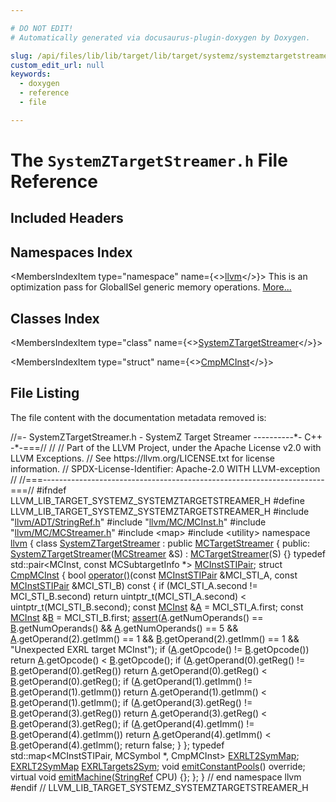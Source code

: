 ```yaml
---

# DO NOT EDIT!
# Automatically generated via docusaurus-plugin-doxygen by Doxygen.

slug: /api/files/lib/lib/target/lib/target/systemz/systemztargetstreamer-h
custom_edit_url: null
keywords:
  - doxygen
  - reference
  - file

---
```





# The `SystemZTargetStreamer.h` File Reference

<DoxygenPage pluginConfig={pluginConfig}>



## Included Headers

<IncludesList>
<IncludesListItem
  filePath="llvm/ADT/StringRef.h"
  permalink="/docs/api/files/include/include/llvm/include/llvm/adt/stringref-h"
  isLocal="true" />
<IncludesListItem
  filePath="llvm/MC/MCInst.h"
  permalink="/docs/api/files/include/include/llvm/include/llvm/mc/mcinst-h"
  isLocal="true" />
<IncludesListItem
  filePath="llvm/MC/MCStreamer.h"
  permalink="/docs/api/files/include/include/llvm/include/llvm/mc/mcstreamer-h"
  isLocal="true" />
<IncludesListItem
  filePath="map"
  permalink=""
  isLocal="false" />
<IncludesListItem
  filePath="utility"
  permalink=""
  isLocal="false" />
</IncludesList>

## Namespaces Index

<MembersIndex>

<MembersIndexItem
  type="namespace"
  name={<><a href="/docs/api/namespaces/llvm">llvm</a></>}>
This is an optimization pass for GlobalISel generic memory operations. <a href="/docs/api/namespaces/llvm/#details">More...</a>
</MembersIndexItem>

</MembersIndex>

## Classes Index

<MembersIndex>

<MembersIndexItem
  type="class"
  name={<><a href="/docs/api/classes/llvm/systemztargetstreamer">SystemZTargetStreamer</a></>}>
</MembersIndexItem>

<MembersIndexItem
  type="struct"
  name={<><a href="/docs/api/structs/llvm/systemztargetstreamer/cmpmcinst">CmpMCInst</a></>}>
</MembersIndexItem>

</MembersIndex>


## File Listing

The file content with the documentation metadata removed is:

<ProgramListing>

<Link id="l00001" /><CodeLine lineNumber="1"><Highlight kind="comment">//=- SystemZTargetStreamer.h - SystemZ Target Streamer ----------&#42;- C++ -&#42;-===//</Highlight><Highlight kind="normal"></Highlight></CodeLine>
<Link id="l00002" /><CodeLine lineNumber="2"><Highlight kind="normal"></Highlight><Highlight kind="comment">//</Highlight><Highlight kind="normal"></Highlight></CodeLine>
<Link id="l00003" /><CodeLine lineNumber="3"><Highlight kind="normal"></Highlight><Highlight kind="comment">// Part of the LLVM Project, under the Apache License v2.0 with LLVM Exceptions.</Highlight><Highlight kind="normal"></Highlight></CodeLine>
<Link id="l00004" /><CodeLine lineNumber="4"><Highlight kind="normal"></Highlight><Highlight kind="comment">// See https://llvm.org/LICENSE.txt for license information.</Highlight><Highlight kind="normal"></Highlight></CodeLine>
<Link id="l00005" /><CodeLine lineNumber="5"><Highlight kind="normal"></Highlight><Highlight kind="comment">// SPDX-License-Identifier: Apache-2.0 WITH LLVM-exception</Highlight><Highlight kind="normal"></Highlight></CodeLine>
<Link id="l00006" /><CodeLine lineNumber="6"><Highlight kind="normal"></Highlight><Highlight kind="comment">//</Highlight><Highlight kind="normal"></Highlight></CodeLine>
<Link id="l00007" /><CodeLine lineNumber="7"><Highlight kind="normal"></Highlight><Highlight kind="comment">//===----------------------------------------------------------------------===//</Highlight><Highlight kind="normal"></Highlight></CodeLine>
<Link id="l00008" /><CodeLine lineNumber="8"><Highlight kind="normal"></Highlight></CodeLine>
<Link id="l00009" /><CodeLine lineNumber="9"><Highlight kind="normal"></Highlight><Highlight kind="preprocessor">#ifndef LLVM&#95;LIB&#95;TARGET&#95;SYSTEMZ&#95;SYSTEMZTARGETSTREAMER&#95;H</Highlight><Highlight kind="normal"></Highlight></CodeLine>
<Link id="l00010" /><CodeLine lineNumber="10"><Highlight kind="normal"></Highlight><Highlight kind="preprocessor">#define LLVM&#95;LIB&#95;TARGET&#95;SYSTEMZ&#95;SYSTEMZTARGETSTREAMER&#95;H</Highlight><Highlight kind="normal"></Highlight></CodeLine>
<Link id="l00011" /><CodeLine lineNumber="11"><Highlight kind="normal"></Highlight></CodeLine>
<Link id="l00012" /><CodeLine lineNumber="12"><Highlight kind="normal"></Highlight><Highlight kind="preprocessor">#include &quot;<a href="/docs/api/files/include/include/llvm/include/llvm/adt/stringref-h">llvm/ADT/StringRef.h</a>&quot;</Highlight><Highlight kind="normal"></Highlight></CodeLine>
<Link id="l00013" /><CodeLine lineNumber="13"><Highlight kind="normal"></Highlight><Highlight kind="preprocessor">#include &quot;<a href="/docs/api/files/include/include/llvm/include/llvm/mc/mcinst-h">llvm/MC/MCInst.h</a>&quot;</Highlight><Highlight kind="normal"></Highlight></CodeLine>
<Link id="l00014" /><CodeLine lineNumber="14"><Highlight kind="normal"></Highlight><Highlight kind="preprocessor">#include &quot;<a href="/docs/api/files/include/include/llvm/include/llvm/mc/mcstreamer-h">llvm/MC/MCStreamer.h</a>&quot;</Highlight><Highlight kind="normal"></Highlight></CodeLine>
<Link id="l00015" /><CodeLine lineNumber="15"><Highlight kind="normal"></Highlight><Highlight kind="preprocessor">#include &lt;map&gt;</Highlight><Highlight kind="normal"></Highlight></CodeLine>
<Link id="l00016" /><CodeLine lineNumber="16"><Highlight kind="normal"></Highlight><Highlight kind="preprocessor">#include &lt;utility&gt;</Highlight><Highlight kind="normal"></Highlight></CodeLine>
<Link id="l00017" /><CodeLine lineNumber="17"><Highlight kind="normal"></Highlight></CodeLine>
<Link id="l00018" /><CodeLine lineNumber="18"><Highlight kind="normal"></Highlight><Highlight kind="keyword">namespace </Highlight><Highlight kind="normal"><a href="/docs/api/namespaces/llvm">llvm</a> &#123;</Highlight></CodeLine>
<Link id="l00019" /><CodeLine lineNumber="19"><Highlight kind="normal"></Highlight></CodeLine>
<Link id="l00020" /><CodeLine lineNumber="20" lineLink="/docs/api/classes/llvm/systemztargetstreamer"><Highlight kind="normal"></Highlight><Highlight kind="keyword">class </Highlight><Highlight kind="normal"><a href="/docs/api/classes/llvm/systemztargetstreamer/#a96b00393a9f3ac8a187c823c61bc9637">SystemZTargetStreamer</a> : </Highlight><Highlight kind="keyword">public</Highlight><Highlight kind="normal"> <a href="/docs/api/classes/llvm/mctargetstreamer/#acfff4f9a518231ee043200a694fcbafa">MCTargetStreamer</a> &#123;</Highlight></CodeLine>
<Link id="l00021" /><CodeLine lineNumber="21"><Highlight kind="normal"></Highlight><Highlight kind="keyword">public</Highlight><Highlight kind="normal">:</Highlight></CodeLine>
<Link id="l00022" /><CodeLine lineNumber="22" lineLink="/docs/api/classes/llvm/systemztargetstreamer/#a96b00393a9f3ac8a187c823c61bc9637"><Highlight kind="normal">  <a href="/docs/api/classes/llvm/systemztargetstreamer/#a96b00393a9f3ac8a187c823c61bc9637">SystemZTargetStreamer</a>(<a href="/docs/api/classes/llvm/mcstreamer">MCStreamer</a> &amp;S) : <a href="/docs/api/classes/llvm/mctargetstreamer/#acfff4f9a518231ee043200a694fcbafa">MCTargetStreamer</a>(S) &#123;&#125;</Highlight></CodeLine>
<Link id="l00023" /><CodeLine lineNumber="23"><Highlight kind="normal"></Highlight></CodeLine>
<Link id="l00024" /><CodeLine lineNumber="24" lineLink="/docs/api/classes/llvm/systemztargetstreamer/#a99b38d0789102e597df9e17c9bf05e1f"><Highlight kind="normal">  </Highlight><Highlight kind="keyword">typedef</Highlight><Highlight kind="normal"> std::pair&lt;MCInst, const MCSubtargetInfo &#42;&gt; <a href="/docs/api/classes/llvm/systemztargetstreamer/#a99b38d0789102e597df9e17c9bf05e1f">MCInstSTIPair</a>;</Highlight></CodeLine>
<Link id="l00025" /><CodeLine lineNumber="25" lineLink="/docs/api/structs/llvm/systemztargetstreamer/cmpmcinst"><Highlight kind="normal">  </Highlight><Highlight kind="keyword">struct </Highlight><Highlight kind="normal"><a href="/docs/api/structs/llvm/systemztargetstreamer/cmpmcinst">CmpMCInst</a> &#123;</Highlight></CodeLine>
<Link id="l00026" /><CodeLine lineNumber="26" lineLink="/docs/api/structs/llvm/systemztargetstreamer/cmpmcinst/#a2aa680bdeccf2d1f5bf16a9114dfbeb2"><Highlight kind="normal">    </Highlight><Highlight kind="keywordtype">bool</Highlight><Highlight kind="normal"> <a href="/docs/api/structs/llvm/systemztargetstreamer/cmpmcinst/#a2aa680bdeccf2d1f5bf16a9114dfbeb2">operator()</a>(</Highlight><Highlight kind="keyword">const</Highlight><Highlight kind="normal"> <a href="/docs/api/classes/llvm/systemztargetstreamer/#a99b38d0789102e597df9e17c9bf05e1f">MCInstSTIPair</a> &amp;MCI&#95;STI&#95;A,</Highlight></CodeLine>
<Link id="l00027" /><CodeLine lineNumber="27"><Highlight kind="normal">                    </Highlight><Highlight kind="keyword">const</Highlight><Highlight kind="normal"> <a href="/docs/api/classes/llvm/systemztargetstreamer/#a99b38d0789102e597df9e17c9bf05e1f">MCInstSTIPair</a> &amp;MCI&#95;STI&#95;B)</Highlight><Highlight kind="keyword"> const </Highlight><Highlight kind="normal">&#123;</Highlight></CodeLine>
<Link id="l00028" /><CodeLine lineNumber="28"><Highlight kind="normal">      </Highlight><Highlight kind="keywordflow">if</Highlight><Highlight kind="normal"> (MCI&#95;STI&#95;A.second != MCI&#95;STI&#95;B.second)</Highlight></CodeLine>
<Link id="l00029" /><CodeLine lineNumber="29"><Highlight kind="normal">        </Highlight><Highlight kind="keywordflow">return</Highlight><Highlight kind="normal"> uintptr&#95;t(MCI&#95;STI&#95;A.second) &lt; uintptr&#95;t(MCI&#95;STI&#95;B.second);</Highlight></CodeLine>
<Link id="l00030" /><CodeLine lineNumber="30"><Highlight kind="normal">      </Highlight><Highlight kind="keyword">const</Highlight><Highlight kind="normal"> <a href="/docs/api/classes/llvm/mcinst">MCInst</a> &amp;<a href="/docs/api/files/lib/lib/ir/builtingcs-cpp/#a2e38c85003a042421cde1647632d0b72">A</a> = MCI&#95;STI&#95;A.first;</Highlight></CodeLine>
<Link id="l00031" /><CodeLine lineNumber="31"><Highlight kind="normal">      </Highlight><Highlight kind="keyword">const</Highlight><Highlight kind="normal"> <a href="/docs/api/classes/llvm/mcinst">MCInst</a> &amp;<a href="/docs/api/files/lib/lib/ir/builtingcs-cpp/#ae76959fe811ba090de4cba69ac00f1da">B</a> = MCI&#95;STI&#95;B.first;</Highlight></CodeLine>
<Link id="l00032" /><CodeLine lineNumber="32"><Highlight kind="normal">      <a href="/docs/api/files/lib/lib/target/lib/target/amdgpu/silowercontrolflow-cpp/#a4868c5d81c5ccc98c47aeab6244346a0">assert</a>(<a href="/docs/api/files/lib/lib/ir/builtingcs-cpp/#a2e38c85003a042421cde1647632d0b72">A</a>.getNumOperands() == <a href="/docs/api/files/lib/lib/ir/builtingcs-cpp/#ae76959fe811ba090de4cba69ac00f1da">B</a>.getNumOperands() &amp;&amp;</Highlight></CodeLine>
<Link id="l00033" /><CodeLine lineNumber="33"><Highlight kind="normal">             <a href="/docs/api/files/lib/lib/ir/builtingcs-cpp/#a2e38c85003a042421cde1647632d0b72">A</a>.getNumOperands() == 5 &amp;&amp; <a href="/docs/api/files/lib/lib/ir/builtingcs-cpp/#a2e38c85003a042421cde1647632d0b72">A</a>.getOperand(2).getImm() == 1 &amp;&amp;</Highlight></CodeLine>
<Link id="l00034" /><CodeLine lineNumber="34"><Highlight kind="normal">             <a href="/docs/api/files/lib/lib/ir/builtingcs-cpp/#ae76959fe811ba090de4cba69ac00f1da">B</a>.getOperand(2).getImm() == 1 &amp;&amp; </Highlight><Highlight kind="stringliteral">&quot;Unexpected EXRL target MCInst&quot;</Highlight><Highlight kind="normal">);</Highlight></CodeLine>
<Link id="l00035" /><CodeLine lineNumber="35"><Highlight kind="normal">      </Highlight><Highlight kind="keywordflow">if</Highlight><Highlight kind="normal"> (<a href="/docs/api/files/lib/lib/ir/builtingcs-cpp/#a2e38c85003a042421cde1647632d0b72">A</a>.getOpcode() != <a href="/docs/api/files/lib/lib/ir/builtingcs-cpp/#ae76959fe811ba090de4cba69ac00f1da">B</a>.getOpcode())</Highlight></CodeLine>
<Link id="l00036" /><CodeLine lineNumber="36"><Highlight kind="normal">        </Highlight><Highlight kind="keywordflow">return</Highlight><Highlight kind="normal"> <a href="/docs/api/files/lib/lib/ir/builtingcs-cpp/#a2e38c85003a042421cde1647632d0b72">A</a>.getOpcode() &lt; <a href="/docs/api/files/lib/lib/ir/builtingcs-cpp/#ae76959fe811ba090de4cba69ac00f1da">B</a>.getOpcode();</Highlight></CodeLine>
<Link id="l00037" /><CodeLine lineNumber="37"><Highlight kind="normal">      </Highlight><Highlight kind="keywordflow">if</Highlight><Highlight kind="normal"> (<a href="/docs/api/files/lib/lib/ir/builtingcs-cpp/#a2e38c85003a042421cde1647632d0b72">A</a>.getOperand(0).getReg() != <a href="/docs/api/files/lib/lib/ir/builtingcs-cpp/#ae76959fe811ba090de4cba69ac00f1da">B</a>.getOperand(0).getReg())</Highlight></CodeLine>
<Link id="l00038" /><CodeLine lineNumber="38"><Highlight kind="normal">        </Highlight><Highlight kind="keywordflow">return</Highlight><Highlight kind="normal"> <a href="/docs/api/files/lib/lib/ir/builtingcs-cpp/#a2e38c85003a042421cde1647632d0b72">A</a>.getOperand(0).getReg() &lt; <a href="/docs/api/files/lib/lib/ir/builtingcs-cpp/#ae76959fe811ba090de4cba69ac00f1da">B</a>.getOperand(0).getReg();</Highlight></CodeLine>
<Link id="l00039" /><CodeLine lineNumber="39"><Highlight kind="normal">      </Highlight><Highlight kind="keywordflow">if</Highlight><Highlight kind="normal"> (<a href="/docs/api/files/lib/lib/ir/builtingcs-cpp/#a2e38c85003a042421cde1647632d0b72">A</a>.getOperand(1).getImm() != <a href="/docs/api/files/lib/lib/ir/builtingcs-cpp/#ae76959fe811ba090de4cba69ac00f1da">B</a>.getOperand(1).getImm())</Highlight></CodeLine>
<Link id="l00040" /><CodeLine lineNumber="40"><Highlight kind="normal">        </Highlight><Highlight kind="keywordflow">return</Highlight><Highlight kind="normal"> <a href="/docs/api/files/lib/lib/ir/builtingcs-cpp/#a2e38c85003a042421cde1647632d0b72">A</a>.getOperand(1).getImm() &lt; <a href="/docs/api/files/lib/lib/ir/builtingcs-cpp/#ae76959fe811ba090de4cba69ac00f1da">B</a>.getOperand(1).getImm();</Highlight></CodeLine>
<Link id="l00041" /><CodeLine lineNumber="41"><Highlight kind="normal">      </Highlight><Highlight kind="keywordflow">if</Highlight><Highlight kind="normal"> (<a href="/docs/api/files/lib/lib/ir/builtingcs-cpp/#a2e38c85003a042421cde1647632d0b72">A</a>.getOperand(3).getReg() != <a href="/docs/api/files/lib/lib/ir/builtingcs-cpp/#ae76959fe811ba090de4cba69ac00f1da">B</a>.getOperand(3).getReg())</Highlight></CodeLine>
<Link id="l00042" /><CodeLine lineNumber="42"><Highlight kind="normal">        </Highlight><Highlight kind="keywordflow">return</Highlight><Highlight kind="normal"> <a href="/docs/api/files/lib/lib/ir/builtingcs-cpp/#a2e38c85003a042421cde1647632d0b72">A</a>.getOperand(3).getReg() &lt; <a href="/docs/api/files/lib/lib/ir/builtingcs-cpp/#ae76959fe811ba090de4cba69ac00f1da">B</a>.getOperand(3).getReg();</Highlight></CodeLine>
<Link id="l00043" /><CodeLine lineNumber="43"><Highlight kind="normal">      </Highlight><Highlight kind="keywordflow">if</Highlight><Highlight kind="normal"> (<a href="/docs/api/files/lib/lib/ir/builtingcs-cpp/#a2e38c85003a042421cde1647632d0b72">A</a>.getOperand(4).getImm() != <a href="/docs/api/files/lib/lib/ir/builtingcs-cpp/#ae76959fe811ba090de4cba69ac00f1da">B</a>.getOperand(4).getImm())</Highlight></CodeLine>
<Link id="l00044" /><CodeLine lineNumber="44"><Highlight kind="normal">        </Highlight><Highlight kind="keywordflow">return</Highlight><Highlight kind="normal"> <a href="/docs/api/files/lib/lib/ir/builtingcs-cpp/#a2e38c85003a042421cde1647632d0b72">A</a>.getOperand(4).getImm() &lt; <a href="/docs/api/files/lib/lib/ir/builtingcs-cpp/#ae76959fe811ba090de4cba69ac00f1da">B</a>.getOperand(4).getImm();</Highlight></CodeLine>
<Link id="l00045" /><CodeLine lineNumber="45"><Highlight kind="normal">      </Highlight><Highlight kind="keywordflow">return</Highlight><Highlight kind="normal"> </Highlight><Highlight kind="keyword">false</Highlight><Highlight kind="normal">;</Highlight></CodeLine>
<Link id="l00046" /><CodeLine lineNumber="46"><Highlight kind="normal">    &#125;</Highlight></CodeLine>
<Link id="l00047" /><CodeLine lineNumber="47"><Highlight kind="normal">  &#125;;</Highlight></CodeLine>
<Link id="l00048" /><CodeLine lineNumber="48" lineLink="/docs/api/classes/llvm/systemztargetstreamer/#ae92eb3185338373f77d3e8e7da301ded"><Highlight kind="normal">  </Highlight><Highlight kind="keyword">typedef</Highlight><Highlight kind="normal"> std::map&lt;MCInstSTIPair, MCSymbol &#42;, CmpMCInst&gt; <a href="/docs/api/classes/llvm/systemztargetstreamer/#ae92eb3185338373f77d3e8e7da301ded">EXRLT2SymMap</a>;</Highlight></CodeLine>
<Link id="l00049" /><CodeLine lineNumber="49" lineLink="/docs/api/classes/llvm/systemztargetstreamer/#aa3251bcae5914a33f21ff9d6eb44f6b6"><Highlight kind="normal">  <a href="/docs/api/classes/llvm/systemztargetstreamer/#ae92eb3185338373f77d3e8e7da301ded">EXRLT2SymMap</a> <a href="/docs/api/classes/llvm/systemztargetstreamer/#aa3251bcae5914a33f21ff9d6eb44f6b6">EXRLTargets2Sym</a>;</Highlight></CodeLine>
<Link id="l00050" /><CodeLine lineNumber="50"><Highlight kind="normal"></Highlight></CodeLine>
<Link id="l00051" /><CodeLine lineNumber="51"><Highlight kind="normal">  </Highlight><Highlight kind="keywordtype">void</Highlight><Highlight kind="normal"> <a href="/docs/api/classes/llvm/systemztargetstreamer/#a7be9623f16e861e4e6809dceaf3e0d1f">emitConstantPools</a>() </Highlight><Highlight kind="keyword">override</Highlight><Highlight kind="normal">;</Highlight></CodeLine>
<Link id="l00052" /><CodeLine lineNumber="52"><Highlight kind="normal"></Highlight></CodeLine>
<Link id="l00053" /><CodeLine lineNumber="53" lineLink="/docs/api/classes/llvm/systemztargetstreamer/#ad108fdf6964275bc9aae00c76d3fee86"><Highlight kind="normal">  </Highlight><Highlight kind="keyword">virtual</Highlight><Highlight kind="normal"> </Highlight><Highlight kind="keywordtype">void</Highlight><Highlight kind="normal"> <a href="/docs/api/classes/llvm/systemztargetstreamer/#ad108fdf6964275bc9aae00c76d3fee86">emitMachine</a>(<a href="/docs/api/classes/llvm/stringref">StringRef</a> CPU) &#123;&#125;;</Highlight></CodeLine>
<Link id="l00054" /><CodeLine lineNumber="54"><Highlight kind="normal">&#125;;</Highlight></CodeLine>
<Link id="l00055" /><CodeLine lineNumber="55"><Highlight kind="normal"></Highlight></CodeLine>
<Link id="l00056" /><CodeLine lineNumber="56"><Highlight kind="normal">&#125; </Highlight><Highlight kind="comment">// end namespace llvm</Highlight><Highlight kind="normal"></Highlight></CodeLine>
<Link id="l00057" /><CodeLine lineNumber="57"><Highlight kind="normal"></Highlight></CodeLine>
<Link id="l00058" /><CodeLine lineNumber="58"><Highlight kind="normal"></Highlight><Highlight kind="preprocessor">#endif </Highlight><Highlight kind="comment">// LLVM&#95;LIB&#95;TARGET&#95;SYSTEMZ&#95;SYSTEMZTARGETSTREAMER&#95;H</Highlight><Highlight kind="normal"></Highlight></CodeLine>

</ProgramListing>

</DoxygenPage>
